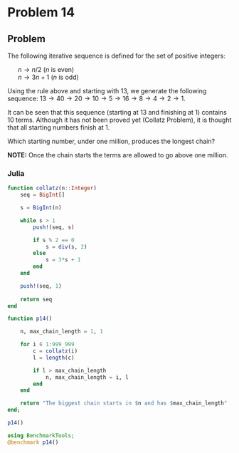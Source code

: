 # Problem 14 {.unnumbered}

::: {.callout-note icon=false}
## Problem

<p>The following iterative sequence is defined for the set of positive integers:</p>
<ul style="list-style-type:none;">
<li>$n \to n/2$ ($n$ is even)</li>
<li>$n \to 3n + 1$ ($n$ is odd)</li></ul>
<p>Using the rule above and starting with $13$, we generate the following sequence:
$13 \to 40 \to 20 \to 10 \to 5 \to 16 \to 8 \to 4 \to 2 \to 1.$</p>
<p>It can be seen that this sequence (starting at $13$ and finishing at $1$) contains $10$ terms. Although it has not been proved yet (Collatz Problem), it is thought that all starting numbers finish at $1$.</p>
<p>Which starting number, under one million, produces the longest chain?</p>
<p class="note"><b>NOTE:</b> Once the chain starts the terms are allowed to go above one million.</p>
:::

### Julia

```julia
function collatz(n::Integer)
    seq = BigInt[]

    s = BigInt(n)

    while s > 1
        push!(seq, s)

        if s % 2 == 0
            s = div(s, 2)
        else
            s = 3*s + 1
        end
    end 

    push!(seq, 1)
    
    return seq
end
```

```julia
function p14()

    n, max_chain_length = 1, 1

    for i ∈ 1:999_999
        c = collatz(i)
        l = length(c)

        if l > max_chain_length
            n, max_chain_length = i, l
        end
    end

    return "The biggest chain starts in $n and has $max_chain_length"
end;

p14()
```

```julia
using BenchmarkTools;
@benchmark p14()
```
